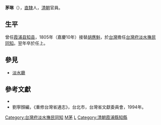'''茅琳'''（{{bd|？||1806年|}}），[[直隸|直隸]]人，[[清朝|清朝]]官員。

== 生平 ==
曾任[[霞浦县|霞浦县]][[知县|知县]]，1805年（嘉慶10年）接替[[胡應魁|胡應魁]]，於[[台灣|台灣]]擔任[[台灣府淡水撫民同知|台灣府淡水撫民同知]]。翌年卒於任上。

==參見==
*[[淡水廳|淡水廳]]

==參考文獻==
*{{Cite book|title=职官志|last=霞浦县志编纂委员会|first=《霞浦县志·上》|year=1986年|location=霞浦县|origyear=1929年版|pages=第201-205页}}
*劉寧顏編，《重修台灣省通志》，台北市，台灣省文獻委員會，1994年。

{{start box}}
{{s-off}}
{{Succession box|[[丁攀龙|丁攀龙]]|[[宋耀|宋耀]]|{{QING}}[[霞浦县知县|霞浦县知县]]|嘉庆年间在任}}{{s-before|[[胡應魁|胡應魁]]}}
{{s-title|{{QING}}[[台灣府淡水撫民同知|台灣府淡水撫民同知]]|1805年-{{box|1806年}}}}
{{s-after|[[程文炘|程文炘]]}}
{{end box}}
{{霞浦县行政长官|QING=uncollapsed}}
[[Category:台灣府淡水撫民同知|Category:台灣府淡水撫民同知]]
[[Category:1806年逝世|M茅]]
[[Category:茅姓|L]]
[[Category:清朝霞浦縣知縣|Category:清朝霞浦縣知縣]]